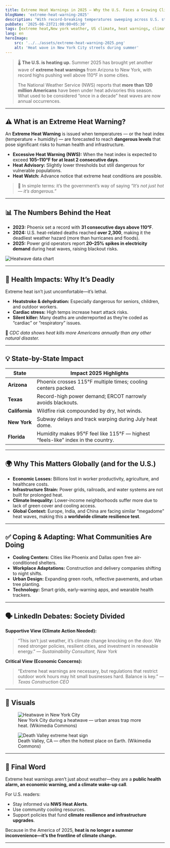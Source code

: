 ```yaml
---
title: Extreme Heat Warnings in 2025 — Why the U.S. Faces a Growing Climate Emergency
blogName: 'extreme-heat-warning-2025'
description: "With record-breaking temperatures sweeping across U.S. states, extreme heat warnings are becoming more frequent. Here’s what it means for health, economy, and the future of climate resilience."
pubDate: '2025-08-23T21:00:00+05:30'
tags: [extreme heat,New york weather, US climate, heat warnings, climate change, public health, power grid, sustainability, global warming]
lang: en
heroImage:
    src: '../../assets/extreme-heat-warning-2025.png'
    alt: 'Heat wave in New York City streets during summer'
---
```


> 🌡️ **The U.S. is heating up.** Summer 2025 has brought yet another wave of **extreme heat warnings** from Arizona to New York, with record highs pushing well above 110°F in some cities.  
> 
> The National Weather Service (NWS) reports that **more than 120 million Americans** have been under heat advisories this season. What used to be considered “once in a decade” heat waves are now annual occurrences.  

---

## ⚠️ What is an Extreme Heat Warning?
An **Extreme Heat Warning** is issued when temperatures — or the heat index (temperature + humidity) — are forecasted to reach **dangerous levels** that pose significant risks to human health and infrastructure.  

- **Excessive Heat Warning (NWS):** When the heat index is expected to exceed **105–110°F for at least 2 consecutive days**.  
- **Heat Advisory:** Slightly lower thresholds but still dangerous for vulnerable populations.  
- **Heat Watch:** Advance notice that extreme heat conditions are possible.  

> 🔑 In simple terms: it’s the government’s way of saying *“It’s not just hot — it’s dangerous.”*

---

## 📊 The Numbers Behind the Heat
- **2023:** Phoenix set a record with **31 consecutive days above 110°F**.  
- **2024:** U.S. heat-related deaths reached **over 2,300**, making it the deadliest weather hazard (more than hurricanes and floods).  
- **2025:** Power grid operators report **20–25% spikes in electricity demand** during heat waves, raising blackout risks.  

![Heatwave data chart](https://upload.wikimedia.org/wikipedia/commons/f/f3/NOAA_heatwave_chart.png)

---

## 🏥 Health Impacts: Why It’s Deadly
Extreme heat isn’t just uncomfortable—it’s lethal.  
- **Heatstroke & dehydration:** Especially dangerous for seniors, children, and outdoor workers.  
- **Cardiac stress:** High temps increase heart attack risks.  
- **Silent killer:** Many deaths are underreported as they’re coded as “cardiac” or “respiratory” issues.  

📌 *CDC data shows heat kills more Americans annually than any other natural disaster.*  

---

## 💡 State-by-State Impact
| State        | Impact 2025 Highlights |
|--------------|-------------------------|
| **Arizona**  | Phoenix crosses 115°F multiple times; cooling centers packed. |
| **Texas**    | Record-high power demand; ERCOT narrowly avoids blackouts. |
| **California** | Wildfire risk compounded by dry, hot winds. |
| **New York** | Subway delays and track warping during July heat dome. |
| **Florida**  | Humidity makes 95°F feel like 115°F — highest “feels-like” index in the country. |

---

## 🌍 Why This Matters Globally (and for the U.S.)
- **Economic Losses:** Billions lost in worker productivity, agriculture, and healthcare costs.  
- **Infrastructure Strain:** Power grids, railroads, and water systems are not built for prolonged heat.  
- **Climate Inequality:** Lower-income neighborhoods suffer more due to lack of green cover and cooling access.  
- **Global Context:** Europe, India, and China are facing similar “megadome” heat waves, making this a **worldwide climate resilience test**.  

---

## ✅ Coping & Adapting: What Communities Are Doing
- **Cooling Centers:** Cities like Phoenix and Dallas open free air-conditioned shelters.  
- **Workplace Adaptations:** Construction and delivery companies shifting to night shifts.  
- **Urban Design:** Expanding green roofs, reflective pavements, and urban tree planting.  
- **Technology:** Smart grids, early-warning apps, and wearable health trackers.  

---

## 🗣️ LinkedIn Debates: Society Divided
**Supportive View (Climate Action Needed):**  
> “This isn’t just weather, it’s climate change knocking on the door. We need stronger policies, resilient cities, and investment in renewable energy.” — *Sustainability Consultant, New York*  

**Critical View (Economic Concerns):**  
> “Extreme heat warnings are necessary, but regulations that restrict outdoor work hours may hit small businesses hard. Balance is key.” — *Texas Construction CEO*  

---

## 📸 Visuals

<div style={{ display: "grid", gridTemplateColumns: "repeat(2, 1fr)", gap: "1rem" }}>
  <figure>
    <img src="https://upload.wikimedia.org/wikipedia/commons/5/57/Heat_wave_in_New_York_City.jpg" alt="Heatwave in New York City" style={{ width: "100%", borderRadius: "12px" }} />
    <figcaption style={{ fontSize: ".9rem", color: "#555" }}>New York City during a heatwave — urban areas trap more heat. (Wikimedia Commons)</figcaption>
  </figure>
  <figure>
    <img src="https://upload.wikimedia.org/wikipedia/commons/7/77/Death_Valley_Temperatures.jpg" alt="Death Valley extreme heat sign" style={{ width: "100%", borderRadius: "12px" }} />
    <figcaption style={{ fontSize: ".9rem", color: "#555" }}>Death Valley, CA — often the hottest place on Earth. (Wikimedia Commons)</figcaption>
  </figure>
</div>

---

## 🎯 Final Word
Extreme heat warnings aren’t just about weather—they are a **public health alarm, an economic warning, and a climate wake-up call**.  

For U.S. readers:  
- Stay informed via **NWS Heat Alerts**.  
- Use community cooling resources.  
- Support policies that fund **climate resilience and infrastructure upgrades**.  

Because in the America of 2025, **heat is no longer a summer inconvenience—it’s the frontline of climate change.**

---
